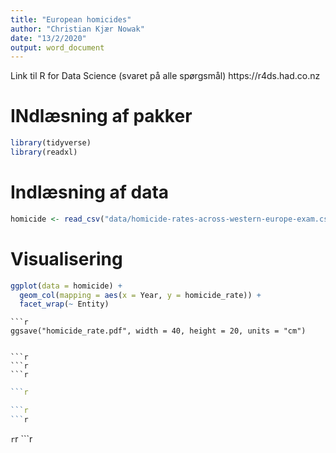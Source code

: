 ---
title: "European homicides"
author: "Christian Kjær Nowak"
date: "13/2/2020"
output: word_document
---
Link til R for Data Science (svaret på alle spørgsmål)
https://r4ds.had.co.nz



# INdlæsning af pakker

```{r}
library(tidyverse)
library(readxl)
```

# Indlæsning af data


```{r}
homicide <- read_csv("data/homicide-rates-across-western-europe-exam.csv")
```



# Visualisering

```{r}
ggplot(data = homicide) + 
  geom_col(mapping = aes(x = Year, y = homicide_rate)) +
  facet_wrap(~ Entity)
```


```
```{r}
ggsave("homicide_rate.pdf", width = 40, height = 20, units = "cm")

```
```

```{r}
```{r}
```{r}

```

```{r}
```{r}

```

```{r}
```{r}
```{r}

```

```{r}
```{r}
```{r}


